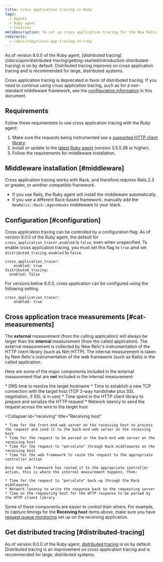 ```yaml
---
title: Cross application tracing in Ruby
tags:
  - Agents
  - Ruby agent
  - Features
metaDescription: To set up cross application tracing for the New Relic Ruby agent, start here.
redirects:
  - /docs/ruby/cross-app-tracing-in-ruby
---
```


<Callout variant="important">
  As of version 8.0.0 of the Ruby agent, [distributed tracing](/docs/apm/distributed-tracing/getting-started/introduction-distributed-tracing) is on by default. Distributed tracing improves on cross application tracing and is recommended for large, distributed systems.
</Callout>

Cross application tracing is deprecated in favor of distributed tracing. If you need to continue using cross application tracing, such as for a non-standard middleware framework, see the [configuration information](#configuration) in this document.

## Requirements

Follow these requirements to use cross application tracing with the Ruby agent:

1. Make sure the requests being instrumented use a [supported HTTP client library](/docs/ruby/ruby-http-clients).
2. Install or update to the [latest Ruby agent](/docs/ruby/ruby-agent-installation) (version 3.5.5.38 or higher).
3. Follow the requirements for middleware installation.

## Middleware installation [#middleware]

Cross application tracing works with Rack, and therefore requires Rails 2.3 or greater, or another compatible framework.

* If you use Rails, the Ruby agent will install the middleware automatically.
* If you use a different Rack-based framework, manually add the `NewRelic::Rack::AgentHooks` middleware to your stack.

## Configuration [#configuration]

Cross application tracing can be controlled by a configuration flag. As of version 8.0.0 of the Ruby agent, the default for `cross_application_tracer.enabled` is `false`, even when unspecified. To enable cross application tracing, you must set this flag to `true` amd set `distributed_tracing.enabled` to `false`.

```
cross_application_tracer:
	enabled: true
distributed_tracing:
  enabled: false
```

For versions below 8.0.0, cross application can be configured using the following setting.

```
cross_application_tracer:
	enabled: true
```

## Cross application trace measurements [#cat-measurements]

The **external** measurement (from the calling application) will always be larger than the **internal** measurement (from the called application). The external measurement is collected by New Relic's instrumentation of the HTTP client library (such as Net::HTTP). The internal measurement is taken by New Relic's instrumentation of the web framework (such as Rails) in the called application.

Here are some of the major components included in the external measurement that are **not** included in the internal measurement:

<CollapserGroup>
  <Collapser
    id="calling"
    title="From calling app to target host"
  >
    * DNS time to resolve the target hostname
    * Time to establish a new TCP connection with the target host (TCP 3-way handshake plus SSL negotiation, if SSL is in use)
    * Time spent in the HTTP client library to prepare and serialize the HTTP request
    * Network latency to send the request across the wire to the target host
  </Collapser>

  <Collapser
    id="receiving"
    title="Receiving host"
  >
    * Time for the front-end web server on the receiving host to process the request and send it to the back-end web server on the receiving host
    * Time for the request to be parsed in the back-end web server on the receiving host
    * Time for the request to "percolate" through Rack middlewares on the receiving host
    * Time for the web framework to route the request to the appropriate controller action

    Once the web framework has routed it to the appropriate controller action, this is where the internal measurement happens. Then:

    * Time for the request to "percolate" back up through the Rack middlewares
    * Network latency to write the response back to the requesting server
    * Time on the requesting host for the HTTP response to be parsed by the HTTP client library
  </Collapser>
</CollapserGroup>

Some of these components are easier to control than others. For example, to capture timings for the **Receiving host** items above, make sure you have [request queue monitoring](/docs/features/configuring-request-queue-reporting) set up on the receiving application.

## Get distributed tracing [#distributed-tracing]

As of version 8.0.0 of the Ruby agent, [distributed tracing](/docs/apm/distributed-tracing/getting-started/introduction-distributed-tracing) is on by default. Distributed tracing is an improvement on cross application tracing and is recommended for large, distributed systems.
